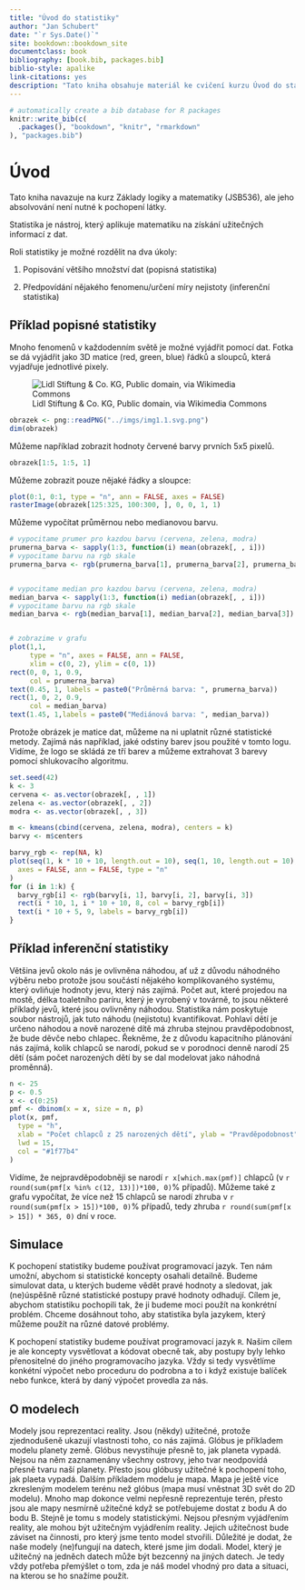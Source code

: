 ```yaml
--- 
title: "Úvod do statistiky"
author: "Jan Schubert"
date: "`r Sys.Date()`"
site: bookdown::bookdown_site
documentclass: book
bibliography: [book.bib, packages.bib]
biblio-style: apalike
link-citations: yes
description: "Tato kniha obsahuje materiál ke cvičení kurzu Úvod do statistiky (JSB535)."
---
```


```r
# automatically create a bib database for R packages
knitr::write_bib(c(
  .packages(), "bookdown", "knitr", "rmarkdown"
), "packages.bib")
```

# Úvod

Tato kniha navazuje na kurz Základy logiky a matematiky (JSB536), ale jeho absolvování není nutné k pochopení látky. 

Statistika je nástroj, který aplikuje matematiku na získání užitečných informací z dat.

Roli statistiky je možné rozdělit na dva úkoly:

1) Popisování většího množství dat (popisná statistika) 

2) Předpovídání nějakého fenomenu/určení míry nejistoty (inferenční statistika)

## Příklad popisné statistiky 

Mnoho fenomenů v každodenním světě je možné vyjádřit pomocí dat. Fotka se dá vyjádřit jako 3D matice (red, green, blue) řádků a sloupců, která vyjadřuje jednotlivé pixely.

![Lidl Stiftung & Co. KG, Public domain, via Wikimedia Commons](https://upload.wikimedia.org/wikipedia/commons/thumb/9/91/Lidl-Logo.svg/480px-Lidl-Logo.svg.png)

```r
obrazek <- png::readPNG("../imgs/img1.1.svg.png")
dim(obrazek)
```

Můžeme například zobrazit hodnoty červené barvy prvních 5x5 pixelů.
```r
obrazek[1:5, 1:5, 1]
```

Můžeme zobrazit pouze nějaké řádky a sloupce:
```r
plot(0:1, 0:1, type = "n", ann = FALSE, axes = FALSE)
rasterImage(obrazek[125:325, 100:300, ], 0, 0, 1, 1)
```

Můžeme vypočítat průměrnou nebo medianovou barvu.
```r
# vypocitame prumer pro kazdou barvu (cervena, zelena, modra)
prumerna_barva <- sapply(1:3, function(i) mean(obrazek[, , i]))
# vypocitame barvu na rgb skale
prumerna_barva <- rgb(prumerna_barva[1], prumerna_barva[2], prumerna_barva[3])


# vypocitame median pro kazdou barvu (cervena, zelena, modra)
median_barva <- sapply(1:3, function(i) median(obrazek[, , i]))
# vypocitame barvu na rgb skale
median_barva <- rgb(median_barva[1], median_barva[2], median_barva[3])


# zobrazime v grafu
plot(1,1, 
     type = "n", axes = FALSE, ann = FALSE, 
     xlim = c(0, 2), ylim = c(0, 1))
rect(0, 0, 1, 0.9, 
     col = prumerna_barva)
text(0.45, 1, labels = paste0("Průměrná barva: ", prumerna_barva))
rect(1, 0, 2, 0.9, 
     col = median_barva)
text(1.45, 1,labels = paste0("Mediánová barva: ", median_barva))
```


Protože obrázek je matice dat, můžeme na ni uplatnit různé statistické metody. Zajímá nás například, jaké odstiny barev jsou použité v tomto logu. Vidíme, že logo se skládá ze tří barev a můžeme extrahovat 3 barevy pomocí shlukovacího algoritmu. 
```r
set.seed(42)
k <- 3
cervena <- as.vector(obrazek[, , 1])
zelena <- as.vector(obrazek[, , 2])
modra <- as.vector(obrazek[, , 3])

m <- kmeans(cbind(cervena, zelena, modra), centers = k)
barvy <- m$centers

barvy_rgb <- rep(NA, k)
plot(seq(1, k * 10 + 10, length.out = 10), seq(1, 10, length.out = 10),
  axes = FALSE, ann = FALSE, type = "n"
)
for (i in 1:k) {
  barvy_rgb[i] <- rgb(barvy[i, 1], barvy[i, 2], barvy[i, 3])
  rect(i * 10, 1, i * 10 + 10, 8, col = barvy_rgb[i])
  text(i * 10 + 5, 9, labels = barvy_rgb[i])
}
```


## Příklad inferenční statistiky 
Většina jevů okolo nás je ovlivněna náhodou, ať už z důvodu náhodného výběru nebo protože jsou součástí nějakého komplikovaného systému, který ovliňuje hodnoty jevu, který nás zajímá. Počet aut, které projedou na mostě, délka toaletního paríru, který je vyrobený v továrně, to jsou některé příklady jevů, které jsou ovlivněny náhodou. Statistika nám poskytuje soubor nástrojů, jak tuto náhodu (nejistotu) kvantifikovat. Pohlaví dětí je určeno náhodou a nově narozené dítě má zhruba stejnou pravděpodobnost, že bude děvče nebo chlapec. Řekněme, že z důvodu kapacitního plánování nás zajímá, kolik chlapců se narodí, pokud se v porodnoci denně narodí 25 dětí (sám počet narozených dětí by se dal modelovat jako náhodná proměnná). 

```r
n <- 25
p <- 0.5
x <- c(0:25)
pmf <- dbinom(x = x, size = n, p)
plot(x, pmf,
  type = "h",
  xlab = "Počet chlapců z 25 narozených dětí", ylab = "Pravděpodobnost",
  lwd = 15,
  col = "#1f77b4"
)
```

Vidíme, že nejpravděpodobněji se narodí `r x[which.max(pmf)]` chlapců (v `r round(sum(pmf[x %in% c(12, 13)])*100, 0)`% případů). Můžeme také z grafu vypočítat, že více než 15 chlapců se narodí zhruba v `r round(sum(pmf[x > 15])*100, 0)`% případů, tedy zhruba `r round(sum(pmf[x > 15]) * 365, 0)` dní v roce.

## Simulace
K pochopení statistiky budeme používat programovací jazyk. Ten nám umožní, abychom si statistické koncepty osahali detailně. Budeme simulovat data, u kterých budeme vědět pravé hodnoty a sledovat, jak (ne)úspěšně různé statistické postupy pravé hodnoty odhadují. Cílem je, abychom statistiku pochopili tak, že ji budeme moci použít na konkrétní problém. Chceme dosáhnout toho, aby statistika byla jazykem, který můžeme použít na různé datové problémy. 

K pochopení statistiky budeme používat programovací jazyk `R`. Našim cílem je ale koncepty vysvětlovat a kódovat obecně tak, aby postupy byly lehko přenositelné do jiného programovacího jazyka. Vždy si tedy vysvětlíme konkétní výpočet nebo proceduru do podrobna a to i když existuje balíček nebo funkce, která by daný výpočet provedla za nás.  


## O modelech
Modely jsou reprezentaci reality. Jsou (někdy) užitečné, protože zjednodušeně ukazují vlastnosti toho, co nás zajímá. Glóbus je příkladem modelu planety země. Glóbus nevystihuje přesně to, jak planeta vypadá. Nejsou na něm zaznamenány všechny ostrovy, jeho tvar neodpovídá přesně tvaru naší planety. Přesto jsou glóbusy užitečné k pochopení toho, jak plaeta vypadá. Dalším příkladem modelu je mapa. Mapa je ještě více zkresleným modelem terénu než glóbus (mapa musí vněstnat 3D svět do 2D modelu). Mnoho map dokonce velmi nepřesně reprezentuje terén, přesto jsou ale mapy nesmírně užitečné když se potřebujeme dostat z bodu A do bodu B. Stejně je tomu s modely statistickými. Nejsou přesným vyjádřením reality, ale mohou být užitečným vyjádřením reality. Jejich užitečnost bude záviset na činnosti, pro který jsme tento model stvořili. Důležité je dodat, že naše modely (ne)fungují na datech, které jsme jim dodali. Model, který je užitečný na jedněch datech může být bezcenný na jiných datech. Je tedy vždy potřeba přemýšlet o tom, zda je náš model vhodný pro data a situaci, na kterou se ho snažíme použít.
